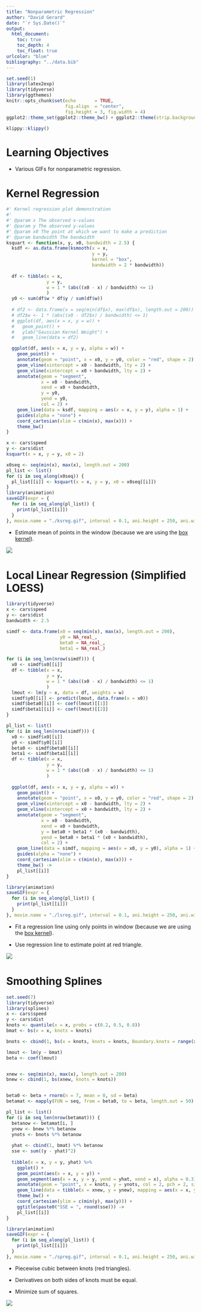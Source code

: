 ```yaml
---
title: "Nonparametric Regression"
author: "David Gerard"
date: "`r Sys.Date()`"
output:  
  html_document:
    toc: true
    toc_depth: 4
    toc_float: true
urlcolor: "blue"
bibliography: "../data.bib"
---
```


```r
set.seed(1)
library(latex2exp)
library(tidyverse)
library(ggthemes)
knitr::opts_chunk$set(echo       = TRUE, 
                      fig.align  = "center",
                      fig.height = 3, fig.width = 4)
ggplot2::theme_set(ggplot2::theme_bw() + ggplot2::theme(strip.background = ggplot2::element_rect(fill = "white")))
```

```r
klippy::klippy()
```

# Learning Objectives

- Various GIFs for nonparametric regression.

# Kernel Regression

```r
#' Kernel regression plot demonstration
#' 
#' @param x The observed x-values
#' @param y The observed y-values
#' @param x0 The point at which we want to make a prediction
#' @param bandwidth The bandwidth
ksquart <- function(x, y, x0, bandwidth = 2.5) {
  ksdf <- as.data.frame(ksmooth(x = x, 
                                y = y,
                                kernel = "box",
                                bandwidth = 2 * bandwidth))
  
  df <- tibble(x = x,
               y = y,
               w = 1 * (abs((x0 - x) / bandwidth) <= 1)
               )
  y0 <- sum(df$w * df$y / sum(df$w))
  
  # df2 <- data.frame(x = seq(min(df$x), max(df$x), length.out = 200))
  # df2$w <- 1 * (abs((x0 - df2$x) / bandwidth) <= 1)
  # ggplot(df, aes(x = x, y = w)) +
  #   geom_point() +
  #   ylab("Gaussian Kernel Weight") +
  #   geom_line(data = df2)

  ggplot(df, aes(x = x, y = y, alpha = w)) +
    geom_point() +
    annotate(geom = "point", x = x0, y = y0, color = "red", shape = 2) +
    geom_vline(xintercept = x0 - bandwidth, lty = 2) +
    geom_vline(xintercept = x0 + bandwidth, lty = 2) +
    annotate(geom = "segment", 
             x = x0 - bandwidth,
             xend = x0 + bandwidth,
             y = y0, 
             yend = y0,
             col = 2) +
    geom_line(data = ksdf, mapping = aes(x = x, y = y), alpha = 1) +
    guides(alpha = "none") +
    coord_cartesian(xlim = c(min(x), max(x))) +
    theme_bw()
}

x <- cars$speed
y <- cars$dist
ksquart(x = x, y = y, x0 = 2)

x0seq <- seq(min(x), max(x), length.out = 200)
pl_list <- list()
for (i in seq_along(x0seq)) {
  pl_list[[i]] <- ksquart(x = x, y = y, x0 = x0seq[[i]])
}
library(animation)
saveGIF(expr = {
  for (i in seq_along(pl_list)) {
    print(pl_list[[i]])
  }
}, movie.name = "./ksreg.gif", interval = 0.1, ani.height = 250, ani.width = 325)
```

- Estimate mean of points in the window (because we are using the [box kernel](https://en.wikipedia.org/wiki/Kernel_(statistics)#Kernel_functions_in_common_use)).

![](./03_figs/ksreg.gif)\ 

# Local Linear Regression (Simplified LOESS)

```r
library(tidyverse)
x <- cars$speed
y <- cars$dist
bandwidth <- 2.5

simdf <- data.frame(x0 = seq(min(x), max(x), length.out = 200),
                    y0 = NA_real_,
                    beta0 = NA_real_,
                    beta1 = NA_real_)

for (i in seq_len(nrow(simdf))) {
  x0 <- simdf$x0[[i]]
  df <- tibble(x = x,
               y = y,
               w = 1 * (abs((x0 - x) / bandwidth) <= 1)
               )
  lmout <- lm(y ~ x, data = df, weights = w)
  simdf$y0[[i]] <- predict(lmout, data.frame(x = x0))
  simdf$beta0[[i]] <- coef(lmout)[[1]]
  simdf$beta1[[i]] <- coef(lmout)[[2]]
}

pl_list <- list()
for (i in seq_len(nrow(simdf))) {
  x0 <- simdf$x0[[i]]
  y0 <- simdf$y0[[i]]
  beta0 <- simdf$beta0[[i]]
  beta1 <- simdf$beta1[[i]]
  df <- tibble(x = x,
               y = y,
               w = 1 * (abs((x0 - x) / bandwidth) <= 1)
               )
  
  ggplot(df, aes(x = x, y = y, alpha = w)) +
    geom_point() +
    annotate(geom = "point", x = x0, y = y0, color = "red", shape = 2) +
    geom_vline(xintercept = x0 - bandwidth, lty = 2) +
    geom_vline(xintercept = x0 + bandwidth, lty = 2) +
    annotate(geom = "segment", 
             x = x0 - bandwidth,
             xend = x0 + bandwidth,
             y = beta0 + beta1 * (x0 - bandwidth), 
             yend = beta0 + beta1 * (x0 + bandwidth),
             col = 2) +
    geom_line(data = simdf, mapping = aes(x = x0, y = y0), alpha = 1) +
    guides(alpha = "none") +
    coord_cartesian(xlim = c(min(x), max(x))) +
    theme_bw() ->
    pl_list[[i]]
}

library(animation)
saveGIF(expr = {
  for (i in seq_along(pl_list)) {
    print(pl_list[[i]])
  }
}, movie.name = "./lsreg.gif", interval = 0.1, ani.height = 250, ani.width = 325)
```

- Fit a regression line using only points in window (because we are using the [box kernel](https://en.wikipedia.org/wiki/Kernel_(statistics)#Kernel_functions_in_common_use)).

- Use regression line to estimate point at red triangle.

![](./03_figs/lsreg.gif)\ 

# Smoothing Splines

```r
set.seed(7)
library(tidyverse)
library(splines)
x <- cars$speed
y <- cars$dist
knots <- quantile(x = x, probs = c(0.2, 0.5, 0.8))
bmat <- bs(x = x, knots = knots)

bnots <- cbind(1, bs(x = knots, knots = knots, Boundary.knots = range(x)))

lmout <- lm(y ~ bmat)
beta <- coef(lmout)


xnew <- seq(min(x), max(x), length.out = 200)
bnew <- cbind(1, bs(xnew, knots = knots))


beta0 <- beta + rnorm(n = 7, mean = 0, sd = beta)
betamat <- mapply(FUN = seq, from = beta0, to = beta, length.out = 50)

pl_list <- list()
for (i in seq_len(nrow(betamat))) {
  betanow <- betamat[i, ]
  ynew <- bnew %*% betanow
  ynots <- bnots %*% betanow
  
  yhat <- cbind(1, bmat) %*% betanow
  sse <- sum((y - yhat)^2)
  
  tibble(x = x, y = y, yhat) %>%
    ggplot() +
    geom_point(aes(x = x, y = y)) +
    geom_segment(aes(x = x, y = y, yend = yhat, xend = x), alpha = 0.3) +
    annotate(geom = "point", x = knots, y = ynots, col = 2, pch = 2, size = 3) +
    geom_line(data = tibble(x = xnew, y = ynew), mapping = aes(x = x, y = y)) +
    theme_bw() +
    coord_cartesian(ylim = c(min(y), max(y))) +
    ggtitle(paste0("SSE = ", round(sse))) ->
    pl_list[[i]]
}

library(animation)
saveGIF(expr = {
  for (i in seq_along(pl_list)) {
    print(pl_list[[i]])
  }
}, movie.name = "./spreg.gif", interval = 0.1, ani.height = 250, ani.width = 325)

```

- Piecewise cubic between knots (red triangles).

- Derivatives on both sides of knots must be equal.

- Minimize sum of squares.

![](./03_figs/spreg.gif)\ 






